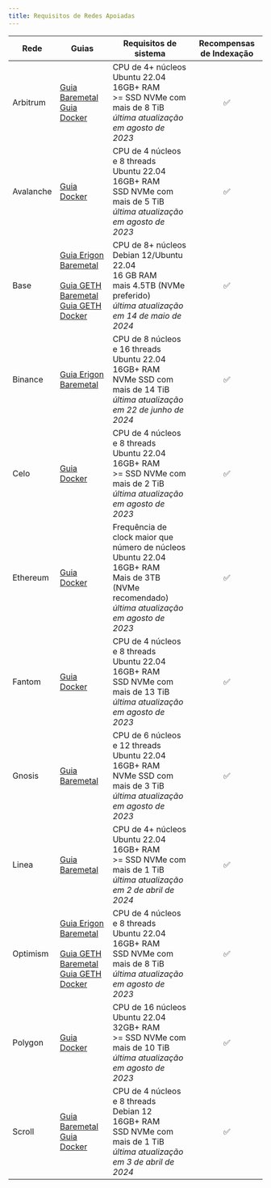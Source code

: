 ```yaml
---
title: Requisitos de Redes Apoiadas
---
```


| Rede | Guias | Requisitos de sistema | Recompensas de Indexação |
| --- | --- | --- | :-: |
| Arbitrum | [Guia Baremetal](https://docs.infradao.com/archive-nodes-101/arbitrum/baremetal)<br /> [Guia Docker](https://docs.infradao.com/archive-nodes-101/arbitrum/docker) | CPU de 4+ núcleos<br /> Ubuntu 22.04<br /> 16GB+ RAM<br /> >= SSD NVMe com mais de 8 TiB<br /> _última atualização em agosto de 2023_ | ✅ |
| Avalanche | [Guia Docker](https://docs.infradao.com/archive-nodes-101/avalanche/docker) | CPU de 4 núcleos e 8 threads<br /> Ubuntu 22.04<br /> 16GB+ RAM<br /> SSD NVMe com mais de 5 TiB<br /> _última atualização em agosto de 2023_ | ✅ |
| Base | [Guia Erigon Baremetal](https://docs.infradao.com/archive-nodes-101/base/erigon/baremetal)<br /><br /> [Guia GETH Baremetal](https://docs.infradao.com/archive-nodes-101/base/geth/baremetal)<br /> [Guia GETH Docker](https://docs.infradao.com/archive-nodes-101/base/geth/docker) | CPU de 8+ núcleos<br /> Debian 12/Ubuntu 22.04<br /> 16 GB RAM<br /> mais 4.5TB (NVMe preferido)<br /> _última atualização em 14 de maio de 2024_ | ✅ |
| Binance | [Guia Erigon Baremetal](https://docs.infradao.com/archive-nodes-101/binance/erigon/baremetal) | CPU de 8 núcleos e 16 threads<br /> Ubuntu 22.04<br /> 16GB+ RAM<br /> NVMe SSD com mais de 14 TiB<br /> _última atualização em 22 de junho de 2024_ | ✅ |
| Celo | [Guia Docker](https://docs.infradao.com/archive-nodes-101/celo/docker) | CPU de 4 núcleos e 8 threads<br /> Ubuntu 22.04<br /> 16GB+ RAM<br /> >= SSD NVMe com mais de 2 TiB<br /> _última atualização em agosto de 2023_ | ✅ |
| Ethereum | [Guia Docker](https://docs.infradao.com/archive-nodes-101/ethereum/erigon/docker) | Frequência de clock maior que número de núcleos<br /> Ubuntu 22.04<br /> 16GB+ RAM<br /> Mais de 3TB (NVMe recomendado)<br /> _última atualização em agosto de 2023_ | ✅ |
| Fantom | [Guia Docker](https://docs.infradao.com/archive-nodes-101/fantom/docker) | CPU de 4 núcleos e 8 threads<br /> Ubuntu 22.04<br /> 16GB+ RAM<br /> SSD NVMe com mais de 13 TiB<br /> _última atualização em agosto de 2023_ | ✅ |
| Gnosis | [Guia Baremetal](https://docs.infradao.com/archive-nodes-101/gnosis/erigon/baremetal) | CPU de 6 núcleos e 12 threads<br /> Ubuntu 22.04<br /> 16GB+ RAM<br /> NVMe SSD com mais de 3 TiB<br /> _última atualização em agosto de 2023_ | ✅ |
| Linea | [Guia Baremetal](https://docs.infradao.com/archive-nodes-101/linea/baremetal) | CPU de 4+ núcleos<br /> Ubuntu 22.04<br /> 16GB+ RAM<br /> >= SSD NVMe com mais de 1 TiB<br /> _última atualização em 2 de abril de 2024_ | ✅ |
| Optimism | [Guia Erigon Baremetal](https://docs.infradao.com/archive-nodes-101/optimism/erigon/baremetal)<br /><br /> [Guia GETH Baremetal](https://docs.infradao.com/archive-nodes-101/optimism/geth/baremetal)<br /> [Guia GETH Docker](https://docs.infradao.com/archive-nodes-101/optimism/geth/docker) | CPU de 4 núcleos e 8 threads<br /> Ubuntu 22.04<br /> 16GB+ RAM<br /> SSD NVMe com mais de 8 TiB<br /> _última atualização em agosto de 2023_ | ✅ |
| Polygon | [Guia Docker](https://docs.infradao.com/archive-nodes-101/polygon/docker) | CPU de 16 núcleos<br /> Ubuntu 22.04<br /> 32GB+ RAM<br /> >= SSD NVMe com mais de 10 TiB<br /> _última atualização em agosto de 2023_ | ✅ |
| Scroll | [Guia Baremetal](https://docs.infradao.com/archive-nodes-101/scroll/baremetal)<br /> [Guia Docker](https://docs.infradao.com/archive-nodes-101/scroll/docker) | CPU de 4 núcleos e 8 threads<br /> Debian 12<br /> 16GB+ RAM<br /> SSD NVMe com mais de 1 TiB<br /> _última atualização em 3 de abril de 2024_ | ✅ |
